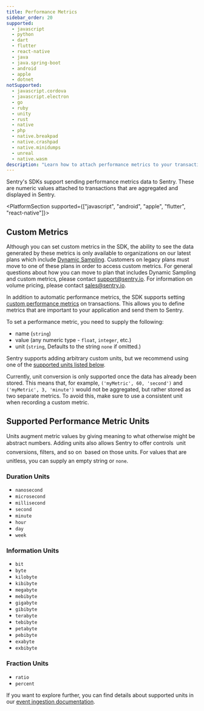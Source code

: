 ```yaml
---
title: Performance Metrics
sidebar_order: 20
supported:
  - javascript
  - python
  - dart
  - flutter
  - react-native
  - java
  - java.spring-boot
  - android
  - apple
  - dotnet
notSupported:
  - javascript.cordova
  - javascript.electron
  - go
  - ruby
  - unity
  - rust
  - native
  - php
  - native.breakpad
  - native.crashpad
  - native.minidumps
  - unreal
  - native.wasm
description: "Learn how to attach performance metrics to your transactions."
---
```


Sentry's SDKs support sending performance metrics data to Sentry. These are numeric values attached to transactions that are aggregated and displayed in Sentry.

<PlatformSection supported={["javascript", "android", "apple", "flutter", "react-native"]}>

<PlatformContent includePath="performance/automatic-performance-metrics" />

</PlatformSection>

## Custom Metrics

<Note>

Although you can set custom metrics in the SDK, the ability to see the data generated by these metrics is only available to organizations on our latest plans which include [Dynamic Sampling](/product/data-management-settings/dynamic-sampling/). Customers on legacy plans must move to one of these plans in order to access custom metrics. For general questions about how you can move to plan that includes Dynamic Sampling and custom metrics, please contact [support@sentry.io](mailto:support@sentry.io). For information on volume pricing, please contact [sales@sentry.io](mailto:sales@sentry.io).

</Note>

In addition to automatic performance metrics, the SDK supports setting [custom performance metrics](/product/performance/metrics/#custom-performance-metrics) on transactions. This allows you to define metrics that are important to your application and send them to Sentry.

To set a performance metric, you need to supply the following:

- name (`string`)
- value (any numeric type - `float`, `integer`, etc.)
- unit (`string`, Defaults to the string `none` if omitted.)

Sentry supports adding arbitrary custom units, but we recommend using one of the [supported units listed below](./#supported-performance-metric-units).

<PlatformContent includePath="performance/custom-performance-metrics" />

<Note>

Currently, unit conversion is only supported once the data has already been stored. This means that, for example, `('myMetric', 60, 'second')` and `('myMetric', 3, 'minute')` would not be aggregated, but rather stored as two separate metrics. To avoid this, make sure to use a consistent unit when recording a custom metric.

</Note>

## Supported Performance Metric Units

Units augment metric values by giving meaning to what otherwise might be abstract numbers. Adding units also allows Sentry to offer controls &#151; unit conversions, filters, and so on &#151; based on those units. For values that are unitless, you can supply an empty string or `none`.

### Duration Units

- `nanosecond`
- `microsecond`
- `millisecond`
- `second`
- `minute`
- `hour`
- `day`
- `week`

### Information Units

- `bit`
- `byte`
- `kilobyte`
- `kibibyte`
- `megabyte`
- `mebibyte`
- `gigabyte`
- `gibibyte`
- `terabyte`
- `tebibyte`
- `petabyte`
- `pebibyte`
- `exabyte`
- `exbibyte`

### Fraction Units

- `ratio`
- `percent`

If you want to explore further, you can find details about supported units in our [event ingestion documentation](https://getsentry.github.io/relay/relay_metrics/enum.MetricUnit.html).
